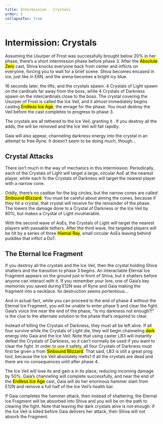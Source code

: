 ```yaml
---
title: Intermission - Crystals
order: 3
collapseToc: true
---
```


# Intermission: Crystals

Assuming the Usurper of Frost was successfully brought below 20% in her phase, there’s a short intermission phase before phase 3.
After the <mark class="hl-ice">Absolute Zero</mark> cast, Shiva knocks everyone back from center and inflicts <Buff b="deep-freeze" /> on everyone, forcing you to wait for a brief scene.
Shiva becomes encased in ice, just like in E8N, and the arena becomes a bright icy blue.

16 seconds later, the <Buff b="deep-freeze" short /> lifts, and the crystals spawn.
4 Crystals of Light spawn on the cardinals far away from the boss, while 4 Crystals of Darkness spawn on the intercardinals close to the boss.
The crystal covering the Usurper of Frost is called the Ice Veil, and it almost immediately begins casting <mark class="hl-ice">Endless Ice Age</mark>, the enrage for the phase.
You must destroy the Veil before the cast completes to progress to phase 3.

The crystals are all tethered to the Ice Veil, granting it <Buff b="invincibility" />.
If you destroy all the adds, the <Buff b="invincibility" short /> will be removed and the Ice Veil will fall rapidly.

Gaia will also appear, channeling darkness energy into the crystal in an attempt to free Ryne.
It doesn’t seem to be doing much, though…

## Crystal Attacks

There isn’t much in the way of mechanics in this intermission.
Periodically, each of the Crystals of Light will target a large, circular AoE at the nearest player, while each fo the Crystals of Darkness will target the nearest player with a narrow cone.

Oddly, there’s no castbar for the big circles, but the narrow cones are called <mark class="hl-ice">Sinbound Blizzard</mark>.
You must be careful about aiming the cones, because if they hit a crystal, that crystal will receive <Buff b="vulnerability-down" /> for the remainder of the phase.
The <Buff b="vulnerability-down" /> lowers the damage done to a Crystal of Darkness or the Ice Veil by 80%, but makes a Crystal of Light invulnerable.

With the second wave of AoEs, the Crystals of Light will target the nearest players with passable tethers.
After the third wave, the targeted players will be hit by a series of three <mark class="hl-cast">Hiemal Ray</mark>, small circular AoEs leaving behind puddles that inflict a DoT.

## The Eternal Ice Fragment

If you destroy all the crystals and the Ice Veil, then the crystal holding Shiva shatters and the transition to phase 3 begins.
An interactable Eternal Ice Fragment appears on the ground just in front of Shiva, but it shatters before anyone can interact with it.
If you remember your lore, one of Gaia’s key memories you saved during E12N was of Ryne and Gaia making the fragment into a necklace.
Its destruction seems portentious…

And in actual fact, while you can proceed to the end of phase 4 without the Eternal Ice Fragment, you will be unable to enter phase 5 and clear the fight.
Gaia’s voice line near the end of the phase, “Is my darkness not enough?!” is the clue to the alternate solution to the phase that’s required to clear.

Instead of killing the Crystals of Darkness, they must all be left alive.
If all four survive while the Crystals of Light die, they will begin channeling <mark class="hl-dark">dark</mark> energy into Gaia and the Ice Veil.
Note that using caster LB3 will instantly defeat the Crystals of Darkness, so it can’t normally be used if you want to clear the fight.
In order to use it safely, all four Crystals of Darkness must first be given a <Buff b="vulnerability-down" /> from <mark class="hl-ice">Sinbound Blizzard</mark>.
That said, LB3 is still a great prog tool, because the Ice Veil absolutely melts1 if all the crystals are dead and there are no consequences until after phase 4.

The Ice Veil will lose its <Buff b="invincibility" /> and gain a <Buff b="vulnerability-down" /> in its place, reducing incoming damage by 50%.
Gaia’s channeling will complete successfully, and near the end of the <mark class="hl-ice">Endless Ice Age</mark> cast, Gaia will do her enormous hammer slam from E12N and remove a full half of the Ice Veil’s health bar.

If Gaia completes the hammer attack, then instead of shattering, the Eternal Ice Fragment will be absorbed into Shiva and you will be on the path to clearing the fight.
Note that leaving the dark crystals alive is not enough: if the Ice Veil is killed before Gaia delivers her attack, then Shiva will not absorb the Fragment.

